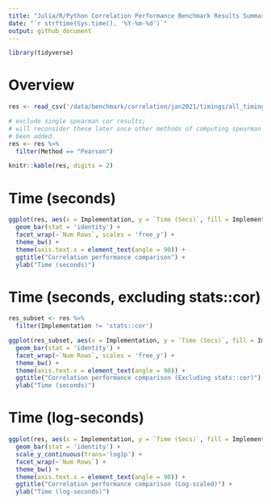 ```yaml
---
title: "Julia/R/Python Correlation Performance Benchmark Results Summary"
date: "`r strftime(Sys.time(), '%Y-%m-%d')`"
output: github_document
---
```


```r
library(tidyverse)
```

# Overview

```r
res <- read_csv('/data/benchmark/correlation/jan2021/timings/all_timings.csv', col_types = cols())

# exclude single spearman cor results;
# will reconsider these later once other methods of computing spearman correlation have
# been added.
res <- res %>%
  filter(Method == "Pearson")

knitr::kable(res, digits = 2)
```

# Time (seconds)

```r
ggplot(res, aes(x = Implementation, y = `Time (Secs)`, fill = Implementation)) +
  geom_bar(stat = 'identity') + 
  facet_wrap(~`Num Rows`, scales = 'free_y') +
  theme_bw() +
  theme(axis.text.x = element_text(angle = 90)) +
  ggtitle("Correlation performance comparison") +
  ylab("Time (seconds)")
```

# Time (seconds, excluding stats::cor)

```r
res_subset <- res %>% 
  filter(Implementation != 'stats::cor')

ggplot(res_subset, aes(x = Implementation, y = `Time (Secs)`, fill = Implementation)) +
  geom_bar(stat = 'identity') + 
  facet_wrap(~`Num Rows`, scales = 'free_y') +
  theme_bw() +
  theme(axis.text.x = element_text(angle = 90)) +
  ggtitle("Correlation performance comparison (Excluding stats::cor)") +
  ylab("Time (seconds)")
```

# Time (log-seconds)


```r
ggplot(res, aes(x = Implementation, y = `Time (Secs)`, fill = Implementation)) +
  geom_bar(stat = 'identity') + 
  scale_y_continuous(trans='log1p') +
  facet_wrap(~`Num Rows`) +
  theme_bw() +
  theme(axis.text.x = element_text(angle = 90)) +
  ggtitle("Correlation performance comparison (Log-scaled)") +
  ylab("Time (log-seconds)")
```

